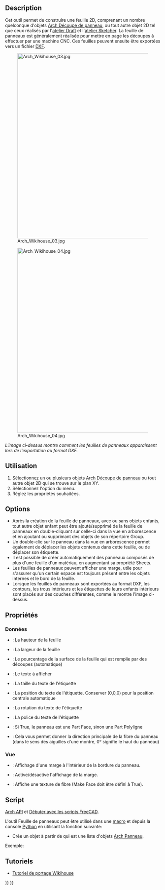 <languages/>

{{Docnav/fr
|[[Arch_Panel_Cut/fr|Découpe de panneau]]
|[[Arch_Nest/fr|Calepinage]]
|[[BIM_Workbench/fr|Atelier BIM]]
|IconL=Arch_Panel_Cut.svg
|IconR=Arch_Nest.svg
|IconC=Workbench_BIM.svg 
}}

{{VeryImportantMessage|Cette commande fait partie de l'ensemble intégré de l'[[BIM_Workbench/fr|atelier BIM]] avec la V1.0<br>
Cette page a été mise à jour pour cette version.}}

{{GuiCommand/fr
|Name=Arch Panel Sheet
|Name/fr=Arch Feuille de panneaux
|MenuLocation=Utilitaires → Outils pour les panneaux → Feuille de panneaux
|Workbenches=[[BIM_Workbench/fr|BIM]]
|Shortcut={{KEY|P}} {{KEY|S}}
|SeeAlso=[[Arch_Panel/fr|Arch Panneau]], [[Arch_Panel_Cut/fr|Arch Découpe de panneau]], [[Arch_Nest/fr|Arch Calepinage]]
}}

==Description==

Cet outil permet de construire une feuille 2D, comprenant un nombre quelconque d'objets [[Arch_Panel_Cut/fr|Arch Découpe de panneau]], ou tout autre objet 2D tel que ceux réalisés par l'[[Draft_Workbench/fr|atelier Draft]] et l'[[Sketcher_Workbench/fr|atelier Sketcher]]. La feuille de panneaux est généralement réalisée pour mettre en page les découpes à effectuer par une machine CNC. Ces feuilles peuvent ensuite être exportées vers un fichier [[Draft_DXF/fr|DXF]].

[[Image:Arch Wikihouse 03.jpg|600px]] 

[[Image:Arch Wikihouse 04.jpg|600px]] 

''L'image ci-dessus montre comment les feuilles de panneaux apparaissent lors de l'exportation au format DXF.''

<span id="Usage"></span>
==Utilisation==

# Sélectionnez un ou plusieurs objets [[Arch_Panel_Cut/fr|Arch Découpe de panneau]] ou tout autre objet 2D qui se trouve sur le plan XY.
# Sélectionnez l'option {{MenuCommand|Utilitaires → Outils pour les panneaux → [[Image:Arch_Panel.svg|16px]] Feuille de panneaux}} du menu.
# Réglez les propriétés souhaitées.

==Options==

* Après la création de la feuille de panneaux, avec ou sans objets enfants, tout autre objet enfant peut être ajouté/supprimé de la feuille de panneaux en double-cliquant sur celle-ci dans la vue en arborescence et en ajoutant ou supprimant des objets de son répertoire Group.
* Un double-clic sur le panneau dans la vue en arborescence permet également de déplacer les objets contenus dans cette feuille, ou de déplacer son étiquette.
* Il est possible de créer automatiquement des panneaux composés de plus d'une feuille d'un matériau, en augmentant sa propriété Sheets.
* Les feuilles de panneaux peuvent afficher une marge, utile pour s'assurer qu'un certain espace est toujours présent entre les objets internes et le bord de la feuille.
* Lorsque les feuilles de panneaux sont exportées au format DXF, les contours, les trous intérieurs et les étiquettes de leurs enfants intérieurs sont placés sur des couches différentes, comme le montre l'image ci-dessus.

<span id="Properties"></span>
==Propriétés==

<span id="Data"></span>
===Données===

* {{PropertyData|Height}} : La hauteur de la feuille
* {{PropertyData|Width}} : La largeur de la feuille
* {{PropertyData|Fill Ratio}} : Le pourcentage de la surface de la feuille qui est remplie par des découpes (automatique)
* {{PropertyData|Tag Text}} : Le texte à afficher
* {{PropertyData|Tag Size}} : La taille du texte de l'étiquette
* {{PropertyData|Tag Position}} : La position du texte de l'étiquette. Conserver (0,0,0) pour la position centrale automatique
* {{PropertyData|Tag Rotation}} : La rotation du texte de l'étiquette
* {{PropertyData|Font File}} : La police du texte de l'étiquette
* {{PropertyData|Make Face}} : Si True, le panneau est une Part Face, sinon une Part Polyligne
* {{PropertyData|Grain Direction}} : Cela vous permet donner la direction principale de la fibre du panneau (dans le sens des aiguilles d'une montre, 0° signifie le haut du panneau)

<span id="View"></span>
===Vue===

* {{PropertyView|Margin}} : Affichage d'une marge à l'intérieur de la bordure du panneau.
* {{PropertyView|Show Margin}} : Active/désactive l'affichage de la marge.
* {{PropertyView|Show Grain}} : Affiche une texture de fibre (Make Face doit être défini à True).

<span id="Scripting"></span>
==Script==

{{Emphasis|Voir aussi :}} [[Arch_API/fr|Arch API]] et [[FreeCAD_Scripting_Basics/fr|Débuter avec les scripts FreeCAD]].

L'outil Feuille de panneaux peut être utilisé dans une [[Macros/fr|macro]] et depuis la console [[Python/fr|Python]] en utilisant la fonction suivante:

{{Code|code=
Sheet = makePanelSheet(panels=[], name="PanelSheet")
}}

* Crée un objet {{incode|Sheet}} à partir de {{incode|panels}} qui est une liste d'objets [[Arch_Panel/fr|Arch Panneau]].

Exemple:

{{Code|code=
import FreeCAD, Draft, Arch

Rect = Draft.makeRectangle(500, 200)
Polygon = Draft.makePolygon(5, 750)

p1 = FreeCAD.Vector(1000, 0, 0)
p2 = FreeCAD.Vector(2000, 400, 0)
p3 = FreeCAD.Vector(1250, 800, 0)
Wire = Draft.makeWire([p1, p2, p3], closed=True)

Panel1 = Arch.makePanel(Rect, thickness=36)
Panel2 = Arch.makePanel(Polygon, thickness=36)
Panel3 = Arch.makePanel(Wire, thickness=36)
FreeCAD.ActiveDocument.recompute()

Cut1 = Arch.makePanelCut(Panel1)
Cut2 = Arch.makePanelCut(Panel2)
Cut3 = Arch.makePanelCut(Panel3)
Cut1.ViewObject.LineWidth = 3
Cut2.ViewObject.LineWidth = 3
Cut3.ViewObject.LineWidth = 3
FreeCAD.ActiveDocument.recompute()

Sheet = Arch.makePanelSheet([Cut1, Cut2, Cut3])
}}

<span id="Tutorials"></span>
== Tutoriels ==

* [[Wikihouse_porting_tutorial/fr|Tutoriel de portage Wikihouse]]


{{Docnav/fr
|[[Arch_Panel_Cut/fr|Découpe de panneau]]
|[[Arch_Nest/fr|Calepinage]]
|[[BIM_Workbench/fr|Atelier BIM]]
|IconL=Arch_Panel_Cut.svg
|IconR=Arch_Nest.svg
|IconC=Workbench_BIM.svg 
}}

{{BIM_Tools_navi{{#translation:}}}}
{{Userdocnavi{{#translation:}}}}
